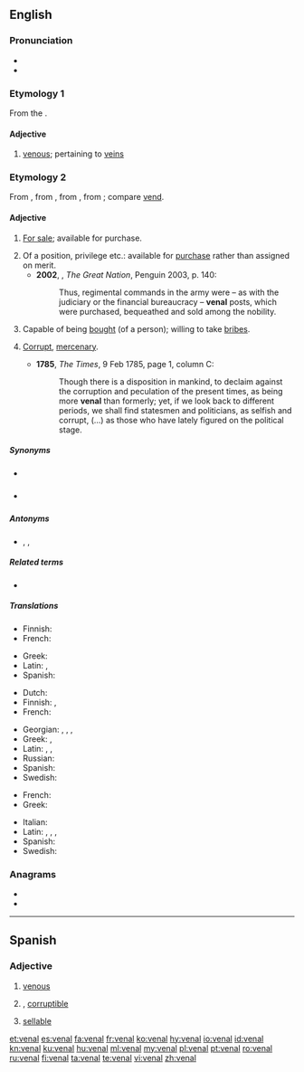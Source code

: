 {{also|vénal}}
==English==

===Pronunciation===
* {{IPA|/ˈviːnəl/|lang=en}}
* {{rhymes|iːnəl|lang=en}}

===Etymology 1===
From the {{etyl|la|en}} {{m|la|vēna||vein}}.

====Adjective====
{{en-adj}}

# [[venous]]; pertaining to [[vein]]s

===Etymology 2===
From {{etyl|fr|en}} {{m|fr|vénal}}, from {{etyl|fro|en}} {{m|fro|venel}}, from {{etyl|la|en}} {{m|la|vēnālis||for sale}}, from {{m|la|vēnum||something for sale}}; compare [[vend#Etymology|vend]].

====Adjective====
{{en-adj}}

# {{lb|en|archaic}} [[for sale|For sale]]; available for purchase.
# Of a position, privilege etc.: available for [[purchase]] rather than assigned on merit.
#* '''2002''', {{w|Colin Jones (historian)|Colin Jones}}, ''The Great Nation'', Penguin 2003, p. 140:
#*: Thus, regimental commands in the army were – as with the judiciary or the financial bureaucracy – '''venal''' posts, which were purchased, bequeathed and sold among the nobility.
# Capable of being [[bought]] (of a person); willing to take [[bribe]]s.
# {{lb|en|of behaviour etc.}} [[corrupt|Corrupt]], [[mercenary]].
#* '''1785''', ''The Times'', 9 Feb 1785, page 1, column C:
#*: Though there is a disposition in mankind, to declaim against the corruption and peculation of the present times, as being more '''venal''' than formerly; yet, if we look back to different periods, we shall find statesmen and politicians, as selfish and corrupt, (...) as those who have lately figured on the political stage.

=====Synonyms=====
* {{sense|for sale}} {{l|en|purchasable}}
* {{sense|willing to take bribes}} {{l|en|crooked}}

=====Antonyms=====
* {{sense|willing to take bribes}} {{l|en|straight}}, {{l|en|honest}}, {{l|en|uncorrupt}}

=====Related terms=====
* {{l|en|venally}}

=====Translations=====
{{trans-top|for sale, available for a price}}
* Finnish: {{t|fi|myytävänä}}
* French: {{t+|fr|vénal}}
{{trans-mid}}
* Greek: {{t+|el|παραδόπιστος|m}}
* Latin: {{t|la|vēnālis}}, {{t|la|nummarius|m}}
* Spanish: {{t+|es|venal}}
{{trans-bottom}}

{{trans-top|willing to take bribes}}
* Dutch: {{t+|nl|omkoopbaar}}
* Finnish: {{t|fi|lahjottavissa oleva}}, {{t|fi|korruptoitunut}}
* French: {{t+|fr|vénal}}
{{trans-mid}}
* Georgian: {{t|ka|ანგარებიანი|sc=Geor}}, {{t|ka|მოსყიდული|sc=Geor}}, {{t|ka|მექრთამე|sc=Geor}}, {{t|ka|დაქრთამული|sc=Geor}}
* Greek: {{t+|el|αργυρώνητος|m}}, {{t|el|δωροδοκούμενος|m}}
* Latin: {{t|la|venalis|m|f}}, {{t|la|venale|n}}, {{t|la|venale|n}}
* Russian: {{t+|ru|прода́жный}}
* Spanish: {{t+|es|venal}}
* Swedish: {{t|sv|mutbar}}
{{trans-bottom}}

{{trans-top|corrupt, mercenary}}
* French: {{t+|fr|vénal}}
* Greek: {{t+|el|παραδόπιστος|m}}
{{trans-mid}}
* Italian: {{t+|it|venale}}
* Latin: {{t|la|venalis|m|f}}, {{t|la|venale|n}}, {{t|la|nummarius|m}}, {{t|la|nummaria}}
* Spanish: {{t+|es|venal}}
* Swedish: {{t+|sv|korrumperad}}
{{trans-bottom}}

===Anagrams===
* {{l|en|Alven}}
* {{l|en|navel}}
----
==Spanish==

===Adjective===
{{es-adj|pl=venales}}

# [[venous]]
# {{l|en|venal}}, [[corruptible]]
# [[sellable]]

[[et:venal]]
[[es:venal]]
[[fa:venal]]
[[fr:venal]]
[[ko:venal]]
[[hy:venal]]
[[io:venal]]
[[id:venal]]
[[kn:venal]]
[[ku:venal]]
[[hu:venal]]
[[ml:venal]]
[[my:venal]]
[[pl:venal]]
[[pt:venal]]
[[ro:venal]]
[[ru:venal]]
[[fi:venal]]
[[ta:venal]]
[[te:venal]]
[[vi:venal]]
[[zh:venal]]